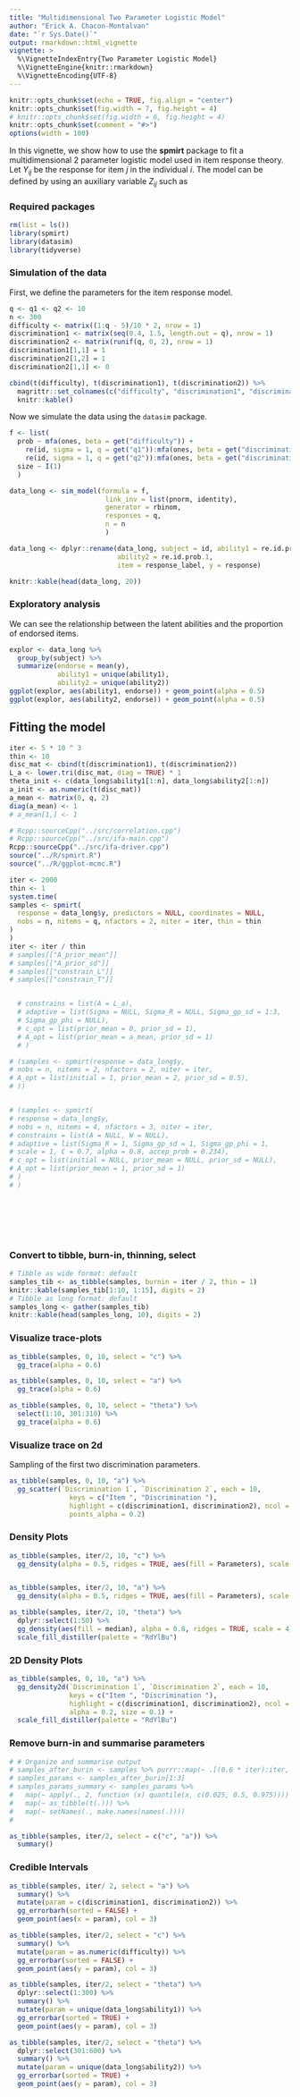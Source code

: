 ```yaml
---
title: "Multidimensional Two Parameter Logistic Model"
author: "Erick A. Chacon-Montalvan"
date: "`r Sys.Date()`"
output: rmarkdown::html_vignette
vignette: >
  %\VignetteIndexEntry{Two Parameter Logistic Model}
  %\VignetteEngine{knitr::rmarkdown}
  %\VignetteEncoding{UTF-8}
---
```


```r
knitr::opts_chunk$set(echo = TRUE, fig.align = "center")
knitr::opts_chunk$set(fig.width = 7, fig.height = 4)
# knitr::opts_chunk$set(fig.width = 6, fig.height = 4)
knitr::opts_chunk$set(comment = "#>")
options(width = 100)
```

In this vignette, we show how to use the **spmirt** package to fit a
multidimensional 2 parameter logistic model used in item response theory. Let
$Y_{ij}$ be the response for item
$j$ in the individual $i$. The model can be defined by using an auxiliary variable
$Z_{ij}$ such as
\begin{align}
  {Y}_{ij}  & =
  \left\lbrace
  \begin{array}[2]{cc}
    1 & \text{if} ~ {Z}_{ij} > 0\\
    0 & \text{otherwise}
  \end{array}
  \right.\\
  {Z}_{ij} & = c_j + a_j^\intercal\theta_i + \epsilon_{ij},
  ~~ \epsilon_{ij} \sim {N}(0, 1)\\
  {\theta}_i & \sim {N}({0}, {I}_m)\\
  c_j & \sim {N}(0, \sigma_c^2)\\
  {a}_j & \sim {N}(0, \sigma_a^2{I}_m)\\
\end{align}

### Required packages

```r
rm(list = ls())
library(spmirt)
library(datasim)
library(tidyverse)
```

### Simulation of the data


First, we define the parameters for the item response model.

```r

q <- q1 <- q2 <- 10
n <- 300
difficulty <- matrix((1:q - 5)/10 * 2, nrow = 1)
discrimination1 <- matrix(seq(0.4, 1.5, length.out = q), nrow = 1)
discrimination2 <- matrix(runif(q, 0, 2), nrow = 1)
discrimination1[1,1] = 1
discrimination2[1,2] = 1
discrimination2[1,1] <- 0

```

```r

cbind(t(difficulty), t(discrimination1), t(discrimination2)) %>%
  magrittr::set_colnames(c("difficulty", "discrimination1", "discrimination2")) %>%
  knitr::kable()

```

Now we simulate the data using the `datasim` package.

```r

f <- list(
  prob ~ mfa(ones, beta = get("difficulty")) +
    re(id, sigma = 1, q = get("q1")):mfa(ones, beta = get("discrimination1")) +
    re(id, sigma = 1, q = get("q2")):mfa(ones, beta = get("discrimination2")),
  size ~ I(1)
  )

data_long <- sim_model(formula = f,
                        link_inv = list(pnorm, identity),
                        generator = rbinom,
                        responses = q,
                        n = n
                        )

data_long <- dplyr::rename(data_long, subject = id, ability1 = re.id.prob,
                           ability2 = re.id.prob.1,
                           item = response_label, y = response)

```

```r
knitr::kable(head(data_long, 20))
```

### Exploratory analysis

We can see the relationship between the latent abilities and the proportion of
endorsed items.

```r
explor <- data_long %>%
  group_by(subject) %>%
  summarize(endorse = mean(y),
            ability1 = unique(ability1),
            ability2 = unique(ability2))
ggplot(explor, aes(ability1, endorse)) + geom_point(alpha = 0.5)
ggplot(explor, aes(ability2, endorse)) + geom_point(alpha = 0.5)
```


## Fitting the model

```r

iter <- 5 * 10 ^ 3
thin <- 10
disc_mat <- cbind(t(discrimination1), t(discrimination2))
L_a <- lower.tri(disc_mat, diag = TRUE) * 1
theta_init <- c(data_long$ability1[1:n], data_long$ability2[1:n])
a_init <- as.numeric(t(disc_mat))
a_mean <- matrix(0, q, 2)
diag(a_mean) <- 1
# a_mean[1,] <- 1

# Rcpp::sourceCpp("../src/correlation.cpp")
# Rcpp::sourceCpp("../src/ifa-main.cpp")
Rcpp::sourceCpp("../src/ifa-driver.cpp")
source("../R/spmirt.R")
source("../R/ggplot-mcmc.R")

iter <- 2000
thin <- 1
system.time(
samples <- spmirt(
  response = data_long$y, predictors = NULL, coordinates = NULL,
  nobs = n, nitems = q, nfactors = 2, niter = iter, thin = thin
)
)
iter <- iter / thin
# samples[["A_prior_mean"]]
# samples[["A_prior_sd"]]
# samples[["constrain_L"]]
# samples[["constrain_T"]]


  # constrains = list(A = L_a),
  # adaptive = list(Sigma = NULL, Sigma_R = NULL, Sigma_gp_sd = 1:3,
  # Sigma_gp_phi = NULL),
  # c_opt = list(prior_mean = 0, prior_sd = 1),
  # A_opt = list(prior_mean = a_mean, prior_sd = 1)
  # )

# (samples <- spmirt(response = data_long$y,
# nobs = n, nitems = 2, nfactors = 2, niter = iter,
# A_opt = list(initial = 1, prior_mean = 2, prior_sd = 0.5),
# ))


# (samples <- spmirt(
# response = data_long$y,
# nobs = n, nitems = 4, nfactors = 3, niter = iter,
# constrains = list(A = NULL, W = NULL),
# adaptive = list(Sigma_R = 1, Sigma_gp_sd = 1, Sigma_gp_phi = 1,
# scale = 1, C = 0.7, alpha = 0.8, accep_prob = 0.234),
# c_opt = list(initial = NULL, prior_mean = NULL, prior_sd = NULL),
# A_opt = list(prior_mean = 1, prior_sd = 1)
# )
# )








```

### Convert to tibble, burn-in, thinning, select

```r

# Tibble as wide format: default
samples_tib <- as_tibble(samples, burnin = iter / 2, thin = 1)
knitr::kable(samples_tib[1:10, 1:15], digits = 2)
# Tibble as long format: default
samples_long <- gather(samples_tib)
knitr::kable(head(samples_long, 10), digits = 2)
```

### Visualize trace-plots

```r

as_tibble(samples, 0, 10, select = "c") %>%
  gg_trace(alpha = 0.6)

as_tibble(samples, 0, 10, select = "a") %>%
  gg_trace(alpha = 0.6)

as_tibble(samples, 0, 10, select = "theta") %>%
  select(1:10, 301:310) %>%
  gg_trace(alpha = 0.6)

```

### Visualize trace on 2d

Sampling of the first two discrimination parameters.

```r

as_tibble(samples, 0, 10, "a") %>%
  gg_scatter(`Discrimination 1`, `Discrimination 2`, each = 10,
               keys = c("Item ", "Discrimination "),
               highlight = c(discrimination1, discrimination2), ncol = 4,
               points_alpha = 0.2)


```

### Density Plots

```r

as_tibble(samples, iter/2, 10, "c") %>%
  gg_density(alpha = 0.5, ridges = TRUE, aes(fill = Parameters), scale = 3)


as_tibble(samples, iter/2, 10, "a") %>%
  gg_density(alpha = 0.5, ridges = TRUE, aes(fill = Parameters), scale = 6)

```

```r

as_tibble(samples, iter/2, 10, "theta") %>%
  dplyr::select(1:50) %>%
  gg_density(aes(fill = median), alpha = 0.8, ridges = TRUE, scale = 4) +
  scale_fill_distiller(palette = "RdYlBu")

```

### 2D Density Plots

```r

as_tibble(samples, 0, 10, "a") %>%
  gg_density2d(`Discrimination 1`, `Discrimination 2`, each = 10,
               keys = c("Item ", "Discrimination "),
               highlight = c(discrimination1, discrimination2), ncol = 4,
               alpha = 0.2, size = 0.1) +
  scale_fill_distiller(palette = "RdYlBu")

```


### Remove burn-in and summarise parameters

```r

# # Organize and summarise output
# samples_after_burin <- samples %>% purrr::map(~ .[(0.6 * iter):iter, ])
# samples_params <- samples_after_burin[1:3]
# samples_params_summary <- samples_params %>%
#   map(~ apply(., 2, function (x) quantile(x, c(0.025, 0.5, 0.975)))) %>%
#   map(~ as_tibble(t(.))) %>%
#   map(~ setNames(., make.names(names(.))))
#

as_tibble(samples, iter/2, select = c("c", "a")) %>%
  summary()


```


### Credible Intervals


```r

as_tibble(samples, iter/ 2, select = "a") %>%
  summary() %>%
  mutate(param = c(discrimination1, discrimination2)) %>%
  gg_errorbarh(sorted = FALSE) +
  geom_point(aes(x = param), col = 3)

as_tibble(samples, iter/2, select = "c") %>%
  summary() %>%
  mutate(param = as.numeric(difficulty)) %>%
  gg_errorbar(sorted = FALSE) +
  geom_point(aes(y = param), col = 3)

as_tibble(samples, iter/2, select = "theta") %>%
  dplyr::select(1:300) %>%
  summary() %>%
  mutate(param = unique(data_long$ability1)) %>%
  gg_errorbar(sorted = TRUE) +
  geom_point(aes(y = param), col = 3)

as_tibble(samples, iter/2, select = "theta") %>%
  dplyr::select(301:600) %>%
  summary() %>%
  mutate(param = unique(data_long$ability2)) %>%
  gg_errorbar(sorted = TRUE) +
  geom_point(aes(y = param), col = 3)

```
